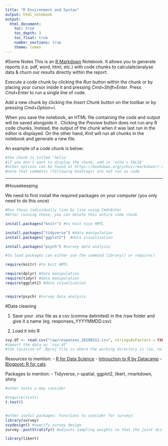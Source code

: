 ```yaml
---
title: "R Environment and Syntax"
output: html_notebook
output:
  html_document:
    toc: true
    toc_depth: 3
    toc_float: true
    number_sections: true
    theme: lumen
---
```


#Some Notes
This is an [R Markdown](http://rmarkdown.rstudio.com) Notebook. It allows you to generate reports (i.e. pdf, word, html, etc.) with code chunks to calculate/analyse data & churn our results directly within the report.

Execute a code chunk by clicking the *Run* button within the chunk or by placing your cursor inside it and pressing *Cmd+Shift+Enter*. Press *Cmd+Enter* to run a single line of code.

Add a new chunk by clicking the *Insert Chunk* button on the toolbar or by pressing *Cmd+Option+I*.

When you save the notebook, an HTML file containing the code and output will be saved alongside it . Clicking the *Preview* button does not run any R code chunks. Instead, the output of the chunk when it was last run in the editor is displayed. On the other hand, *Knit* will run all chunks in the notebook and generate a new file.

An example of a code chunk is below:
```r
#the chunk is titled 'hello'
#if you don't want to display the chunk, add in 'echo = FALSE'
#other options can be found at https://bookdown.org/yihui/rmarkdown/r-code.html
#note that comments (following hashtags) are not run as code
```

------------------------

#Housekeeping

We need to first install the required packages on your computer (you only need to do this once)
```r
#Run these individually line by line using Cmd+Enter
#After running these, you can delete this entire code chunk

install.packages("knitr") #to knit nice HMTL

install.packages("tidyverse") #data manipulation
install.packages("ggplot2")  #data visualisation

install.packages("psych") #survey data analysis
```

```r
#to load packages can either use the command library() or require()

require(knitr) #to knit HMTL

require(dplyr) #data manipulation
require(tidyr) #data manipulation
require(ggplot2) #data visualisation


require(psych) #survey data analysis

```


#Data cleaning

1) Save your .xlsx file as a csv (comma delimited) in the /raw folder and give it a name (eg. responses_YYYYMMDD.csv)

2) Load it into R

```r
svy.df <- read.csv("raw/responses_20190311.csv", stringsAsFactors = FALSE, check.names=FALSE) 
#import the data as 'svy.df'
#the location of .Rproj file is where the working directory is (so, no need to type the entire file path)
```




Resources to mention:
- [R for Data Science](https://r4ds.had.co.nz)
- [Introuction to R by Datacamp](https://www.datacamp.com/courses/free-introduction-to-r)
- [Blogpost: R for cats](https://www.rforcats.net)

Packages to mention:
- Tidyverse, r-spatial, ggplot2, likert, rmarkdown, shiny

```r
#other tests u may consider

#require(stats)
t.test()


#other useful packages::functions to consider for surveys
library(survey)
svydesign() #specify survey design
survey::postStratify() #adjusts sampling weights so that the joint distribution of a set of post-stratifying variables matches the known population joint distribution. 

library(likert)

```